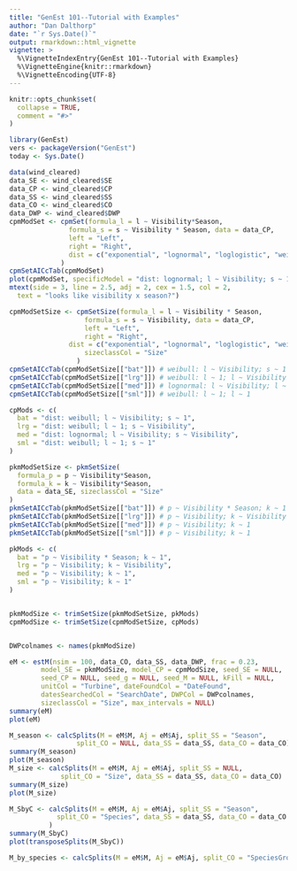 ```yaml
---
title: "GenEst 101--Tutorial with Examples"
author: "Dan Dalthorp"
date: "`r Sys.Date()`"
output: rmarkdown::html_vignette
vignette: >
  %\VignetteIndexEntry{GenEst 101--Tutorial with Examples}
  %\VignetteEngine{knitr::rmarkdown}
  %\VignetteEncoding{UTF-8}
---
```


```r
knitr::opts_chunk$set(
  collapse = TRUE,
  comment = "#>"
)
```

```r
library(GenEst)
vers <- packageVersion("GenEst")
today <- Sys.Date()
```
```r
data(wind_cleared)
data_SE <- wind_cleared$SE
data_CP <- wind_cleared$CP
data_SS <- wind_cleared$SS
data_CO <- wind_cleared$CO
data_DWP <- wind_cleared$DWP
cpmModSet <- cpmSet(formula_l = l ~ Visibility*Season,
               formula_s = s ~ Visibility * Season, data = data_CP,
               left = "Left",
               right = "Right",
               dist = c("exponential", "lognormal", "loglogistic", "weibull")
             )
cpmSetAICcTab(cpmModSet)
plot(cpmModSet, specificModel = "dist: lognormal; l ~ Visibility; s ~ 1")
mtext(side = 3, line = 2.5, adj = 2, cex = 1.5, col = 2,
  text = "looks like visibility x season?")

cpmModSetSize <- cpmSetSize(formula_l = l ~ Visibility * Season,
                   formula_s = s ~ Visibility, data = data_CP,
                   left = "Left",
                   right = "Right",
               dist = c("exponential", "lognormal", "loglogistic", "weibull"),
                   sizeclassCol = "Size"
                 )
cpmSetAICcTab(cpmModSetSize[["bat"]]) # weibull: l ~ Visibility; s ~ 1
cpmSetAICcTab(cpmModSetSize[["lrg"]]) # weibull: l ~ 1; l ~ Visibility
cpmSetAICcTab(cpmModSetSize[["med"]]) # lognormal: l ~ Visibility; l ~ Visibility
cpmSetAICcTab(cpmModSetSize[["sml"]]) # weibull: l ~ 1; l ~ 1

cpMods <- c(
  bat = "dist: weibull; l ~ Visibility; s ~ 1",
  lrg = "dist: weibull; l ~ 1; s ~ Visibility",
  med = "dist: lognormal; l ~ Visibility; s ~ Visibility",
  sml = "dist: weibull; l ~ 1; s ~ 1"
)

pkmModSetSize <- pkmSetSize(
  formula_p = p ~ Visibility*Season,
  formula_k = k ~ Visibility*Season,
  data = data_SE, sizeclassCol = "Size"
)
pkmSetAICcTab(pkmModSetSize[["bat"]]) # p ~ Visibility * Season; k ~ 1
pkmSetAICcTab(pkmModSetSize[["lrg"]]) # p ~ Visibility; k ~ Visibility
pkmSetAICcTab(pkmModSetSize[["med"]]) # p ~ Visibility; k ~ 1
pkmSetAICcTab(pkmModSetSize[["sml"]]) # p ~ Visibility; k ~ 1

pkMods <- c(
  bat = "p ~ Visibility * Season; k ~ 1",
  lrg = "p ~ Visibility; k ~ Visibility",
  med = "p ~ Visibility; k ~ 1",
  sml = "p ~ Visibility; k ~ 1"
)


pkmModSize <- trimSetSize(pkmModSetSize, pkMods)
cpmModSize <- trimSetSize(cpmModSetSize, cpMods)


DWPcolnames <- names(pkmModSize)

eM <- estM(nsim = 100, data_CO, data_SS, data_DWP, frac = 0.23,
        model_SE = pkmModSize, model_CP = cpmModSize, seed_SE = NULL, 
        seed_CP = NULL, seed_g = NULL, seed_M = NULL, kFill = NULL,  
        unitCol = "Turbine", dateFoundCol = "DateFound",
        datesSearchedCol = "SearchDate", DWPCol = DWPcolnames,
        sizeclassCol = "Size", max_intervals = NULL)
summary(eM)
plot(eM)
```
```r

M_season <- calcSplits(M = eM$M, Aj = eM$Aj, split_SS = "Season",
                 split_CO = NULL, data_SS = data_SS, data_CO = data_CO)
summary(M_season)
plot(M_season)
M_size <- calcSplits(M = eM$M, Aj = eM$Aj, split_SS = NULL,
             split_CO = "Size", data_SS = data_SS, data_CO = data_CO)
summary(M_size)
plot(M_size)

M_SbyC <- calcSplits(M = eM$M, Aj = eM$Aj, split_SS = "Season",
            split_CO = "Species", data_SS = data_SS, data_CO = data_CO
          )
summary(M_SbyC)
plot(transposeSplits(M_SbyC))

M_by_species <- calcSplits(M = eM$M, Aj = eM$Aj, split_CO = "SpeciesGroup", data_CO = data_CO)

```